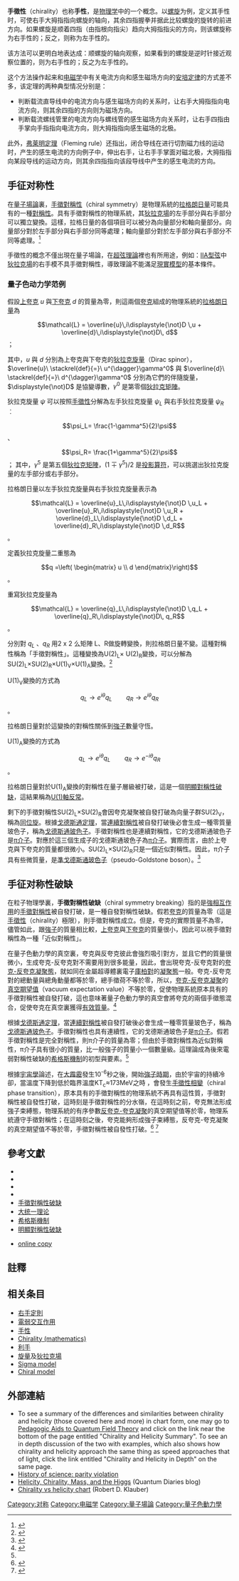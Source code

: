 {{expand|time=2014-04-17}}
{{NoteTA|G1=物理學}}
{{Otheruses|other='''手徵性'''的其他含义|手性 (消歧义)}}
'''手徵性'''（chirality）也称'''手性'''，是[[物理学|物理学]]中的一个概念。以[[螺旋|螺旋]]为例，定义其手性时，可使右手大拇指指向螺旋的轴向，其余四指握拳并据此比较螺旋的旋转的前进方向。如果螺旋是顺着四指（由指根向指尖）趋向大拇指指尖的方向，则该螺旋称为右手性的；反之，则称为左手性的。

该方法可以更明白地表达成：顺螺旋的轴向观察，如果看到的螺旋是逆时针接近观察位置的，则为右手性的；反之为左手性的。

这个方法操作起来和[[电磁学|电磁学]]中有关电流方向和感生磁场方向的[[安培定律|安培定律]]的方式差不多，该定理的两种典型情况分别是：
*判断载流直导线中的电流方向与感生磁场方向的关系时，让右手大拇指指向电流方向，则其余四指的方向则为磁场方向。
*判断载流螺线管里的电流方向与螺线管的感生磁场方向关系时，让右手四指由手掌向手指指向电流方向，则大拇指指向感生磁场的北极。
此外，[[弗莱明定理|弗莱明定理]]（Fleming rule）还指出，闭合导线在进行切割磁力线的运动时，产生的感生电流的方向例子中，伸出右手，让右手手掌面对磁北极，大拇指指向某段导线的运动方向，则其余四指指向该段导线中产生的感生电流的方向。

== 手征对称性 ==
在[[量子場論|量子場論]]裏，[[手徵對稱性|手徵對稱性]]（chiral symmetry）是物理系統的[[拉格朗日量|拉格朗日量]]可能具有的一種[[對稱性|對稱性]]。具有手徵對稱性的物理系統，其[[狄拉克場|狄拉克場]]的左手部分與右手部分可以獨立變換。這樣，拉格日量的各個項目可以被分為向量部分和軸向量部分。向量部分對於左手部分與右手部分同等處理；軸向量部分對於左手部分與右手部分不同等處理。<ref name=Griffiths2008>{{citation| author=Griffiths, David J.|title=Introduction to Elementary Particles|edition=2nd revised| publisher=WILEY-VCH |year=2008|pages = pp. 338-342 |isbn= 978-3-527-40601-2}}</ref>

手徵性的概念不僅出現在量子場論，在[[超弦理論|超弦理論]]裡也有所用途，例如：[[IIA型弦|IIA型弦]]中[[狄拉克場|狄拉克場]]的右手模不具手徵對稱性，導致理論不能滿足[[標準模型|現實模型]]的基本條件。{{fact}}
=== 量子色动力学范例 ===
假設[[上夸克|上夸克]] <math>u</math> 與[[下夸克|下夸克]] <math>d</math> 的質量為零，則這兩個[[夸克|夸克]]組成的物理系統的[[拉格朗日量|拉格朗日量]]為
:<math>\mathcal{L} = \overline{u}\,i\displaystyle{\not}D \,u + \overline{d}\,i\displaystyle{\not}D\, d</math> ；

其中，<math>u</math> 與 <math>d</math> 分別為上夸克與下夸克的[[狄拉克旋量|狄拉克旋量]]（Dirac spinor），<math>\overline{u}\ \stackrel{def}{=}\ u^{\dagger}\gamma^0</math> 與 <math>\overline{d}\ \stackrel{def}{=}\ d^{\dagger}\gamma^0</math> 分別為它們的伴隨旋量，<math>\displaystyle{\not}D</math> 是協變導數，<math>\gamma^0</math> 是第零個[[狄拉克矩陣|狄拉克矩陣]]。

狄拉克旋量 <math>\psi</math> 可以按照[[手徵性|手徵性]]分解為左手狄拉克旋量 <math>\psi_L</math> 與右手狄拉克旋量 <math>\psi_R</math> ︰
:<math>\psi_L= \frac{1-\gamma^5}{2}\psi</math> 、
:<math>\psi_R= \frac{1+\gamma^5}{2}\psi </math> ；
其中，<math>\gamma^5</math> 是第五個[[狄拉克矩陣|狄拉克矩陣]]，<math>(1\mp\gamma^5)/2</math> 是[[投影|投影算符]]，可以挑選出狄拉克旋量的左手部分或右手部分。

拉格朗日量以左手狄拉克旋量與右手狄拉克旋量表示為
:<math>\mathcal{L} = \overline{u}_L\,i\displaystyle{\not}D \,u_L + \overline{u}_R\,i\displaystyle{\not}D \,u_R + \overline{d}_L\,i\displaystyle{\not}D \,d_L  + \overline{d}_R\,i\displaystyle{\not}D \,d_R</math> 。

定義狄拉克旋量二重態為
:<math>q =\left( \begin{matrix} u \\ d \end{matrix}\right) </math> 。

重寫狄拉克旋量為
:<math>\mathcal{L} = \overline{q}_L\,i\displaystyle{\not}D \,q_L + \overline{q}_R\,i\displaystyle{\not}D\, q_R</math>。

分別對 <math>q_L</math> 、<math>q_R</math> 用2 x 2 么矩陣 L、R做旋轉變換，則拉格朗日量不變。這種對稱性稱為「手徵對稱性」。這種變換為U(2)<sub>L</sub>× U(2)<sub>R</sub>變換，可以分解為SU(2)<sub>L</sub>×SU(2)<sub>R</sub>×U(1)<sub>V</sub>×U(1)<sub>A</sub>變換。<ref>{{cite journal
 | last =Koch
 | first =Volker
 | title =Aspects of Chiral Symmetry
 | journal =International Journal Modern Physics
 | volume =E6
 | pages =pp. 203-250
 | date =1997
 | url =http://arxiv.org/abs/nucl-th/9706075
 | access-date =2018-11-06
 | archive-date =2015-07-12
 | archive-url =https://web.archive.org/web/20150712092642/http://arxiv.org/abs/nucl-th/9706075
 | dead-url =no
 }}</ref>

U(1)<sub>V</sub>變換的方式為
:<math>
q_L \rightarrow e^{i\theta} q_L \qquad
q_R \rightarrow e^{i\theta} q_R
</math>。

拉格朗日量對於這變換的對稱性關係到[[強子|強子]]數量守恆。

U(1)<sub>A</sub>變換的方式為
:<math>
q_L \rightarrow e^{i\theta} q_L \qquad
q_R \rightarrow e^{-i\theta} q_R
</math>。

拉格朗日量對於U(1)<sub>A</sub>變換的對稱性在量子層級被打破，這是一個[[明顯對稱性破缺|明顯對稱性破缺]]，這結果稱為[[反常|U(1)軸反常]]。

剩下的手徵對稱性SU(2)<sub>L</sub>×SU(2)<sub>R</sub>會因夸克凝聚被自發打破為向量子群SU(2)<sub>V</sub>，稱為[[同位旋|同位旋]]。根據[[戈德斯通定理|戈德斯通定理]]，當[[連續性|連續]][[對稱性|對稱性]]被自發打破後必會生成一種零質量玻色子，稱為[[戈德斯通玻色子|戈德斯通玻色子]]。手徵對稱性也是連續對稱性，它的戈德斯通玻色子是[[π介子|π介子]]。對應於這三個生成子的戈德斯通玻色子為[[π介子|π介子]]。實際而言，由於上夸克與下夸克的質量都很微小。SU(2)<sub>L</sub>×SU(2)<sub>R</sub>只是一個近似對稱性。因此，π介子具有些微質量，是[[準戈德斯通玻色子|準戈德斯通玻色子]]（pseudo-Goldstone boson）。<ref>{{Cite book |last1=Peskin |first1=Michael |last2=Schroeder |first2=Daniel | title = An Introduction to Quantum Field Theory | publisher = Westview Press | year = 1995 | pages = 670 | isbn = 0-201-50397-2}}</ref>

== 手征对称性破缺 ==
在粒子物理學裏，'''手徵對稱性破缺'''（chiral symmetry breaking）指的是[[強相互作用|強相互作用]]的[[手徵對稱性|手徵對稱性]]被自發打破，是一種自發對稱性破缺。假若[[夸克|夸克]]的質量為零（這是[[手徵性|手徵性]]（chirality）極限），則手徵對稱性成立。但是，夸克的實際質量不為零，儘管如此，跟[[強子|強子]]的質量相比較，[[上夸克|上夸克]]與[[下夸克|下夸克]]的質量很小，因此可以視手徵對稱性為一種「近似對稱性」。

在量子色動力學的真空裏，夸克與反夸克彼此會強烈吸引對方，並且它們的質量很微小，生成夸克-反夸克對不需要用到很多能量，因此，會出現夸克-反夸克對的[[費米凝聚|夸克-反夸克凝聚態]]，就如同在金屬超導體裏電子[[庫柏對|庫柏對]]的[[費米凝聚|凝聚態]]一般。夸克-反夸克對的總動量與總角動量都等於零，總手徵荷不等於零，所以，[[費米凝聚|夸克-反夸克凝聚]]的[[真空期望值|真空期望值]]（vacuum expectation value）不等於零，促使物理系統原本具有的手徵對稱性被自發打破，這也意味著量子色動力學的真空會將夸克的兩個手徵態混合，促使夸克在真空裏獲得[[有效質量|有效質量]]。<ref name=Peskin>{{cite book | last1 =Peskin | first1 =Michael | last2 =Schroeder | first2 =Daniel | title =An introduction to quantum field theory | publisher =Westview Press | edition =Reprint | date =1995| isbn =978-0201503975}}</ref>{{rp|669-672}}

根據[[戈德斯通定理|戈德斯通定理]]，當[[連續性|連續]][[對稱性|對稱性]]被自發打破後必會生成一種零質量玻色子，稱為[[戈德斯通玻色子|戈德斯通玻色子]]。手徵對稱性也具有連續性，它的戈德斯通玻色子是[[π介子|π介子]]。假若手徵對稱性是完全對稱性，則π介子的質量為零；但由於手徵對稱性為近似對稱性，π介子具有很小的質量，比一般強子的質量小一個數量級。這理論成為後來電弱對稱性破缺的[[希格斯機制|希格斯機制]]的初型與要素。<ref name=Peskin/>{{rp|669-672}}<!--need further verification: [[量子色動力學|量子色動力學]]是描述[[強相互作用|強相互作用]]的[[量子場論|量子場論]]。自發對稱性破缺會影響像[[量子色動力學|量子色動力學]]一類[[規範場論|規範場論]]的[[手徵對稱性|手徵對稱性]]，手徵對稱性破缺是它給出的一種範例。這種對稱性破缺的主要與外顯的後果是它幾乎貢獻出核子的全部質量（準確度90%，假設組成份子夸克的質量為零），因此也生成了大部分所有可看見的物質。例如，質子、上夸克、下夸克的質量分別大約為938MeV、2MeV、5MeV，所以，兩個上夸克、一個下夸克共同大約只貢獻出9MeV（≈1%）給質子的質量，而手徵對稱性破缺貢獻出質子的大部分質量。<ref>{{cite journal|url=http://physicstoday.scitation.org/doi/10.1063/1.882879|pages=11–13|title=Mass Without Mass I: Most of Matter|journal=Physics Today|volume=52|issue=11|author=Frank Wilczek|doi=10.1063/1.882879}}</ref><ref>{{cite journal|doi=10.1103/physrevd.73.114510|title=Nucleon mass: From lattice QCD to the chiral limit|date=2006|journal=Physical Review D|volume=73|issue=11|url=https://link.aps.org/doi/10.1103/PhysRevD.73.114510|accessdate=2018-04-03|author=M. Procura}}</ref>-->

根據[[宇宙學|宇宙學]]論述，在[[大霹靂|大霹靂]]發生10<sup>-6</sup>秒之後，開始[[強子時期|強子時期]]，由於宇宙的持續冷卻，當溫度下降到低於臨界溫度KT<sub>c</sub>≈173MeV之時 ，會發生[[手徵性相變|手徵性相變]]（chiral phase transition），原本具有的手徵對稱性的物理系統不再具有這性質，手徵對稱性被自發性打破，這時刻是手徵對稱性的分水嶺，在這時刻之前，夸克無法形成強子束縛態，物理系統的有序參數[[費米凝聚|反夸克-夸克凝聚]]的真空期望值等於零，物理系統遵守手徵對稱性；在這時刻之後，夸克能夠形成強子束縛態，反夸克-夸克凝聚的真空期望值不等於零，手徵對稱性被自發性打破。<ref>{{cite book
 | last =Povh
 | first =Bogdan
 | coauthors =Klaus Rith, Christoph Scholz, Frank Zetsche
 | title =Particles and Nuclei: An Introduction to the Physical Concepts 
 | publisher =Springer
 | edition =6th, illustrated
 | date =2008
 | pages = pp.324ff
 | isbn =9783540793670
}}</ref>
<ref>{{cite journal
 | last1 =Scadron
 | first1 =M. D.
 | last2 =Zenczykowski
 | first2 =P.
 | title =Chiral Phase Transitions
 | journal =Hadronic Journal
 | volume =25
 | pages =pp. 639-654
 | date =2002
 | url =http://arxiv.org/abs/hep-th/0106154
 | access-date =2018-11-06
 | archive-date =2018-11-07
 | archive-url =https://web.archive.org/web/20181107104059/https://arxiv.org/abs/hep-th/0106154
 | dead-url =no
 }}</ref>

==參考文獻==
{{refbegin}}
*{{cite book | author=Walter Greiner and Berndt Müller | title=Gauge Theory of Weak Interactions | publisher=Springer | year=2000 | isbn=3-540-67672-4}}
*{{cite book | author=Gordon L. Kane | title=Modern Elementary Particle Physics | publisher=Perseus Books | year=1987 | isbn=0-201-11749-5}}
*{{cite journal|first=Dilip K. |last=Kondepudi |first2=Roger A. |last2=Hegstrom |title=The Handedness of the Universe|journal=Scientific American |volume=262|number=1|date=January 1990|pages=108–115}}
*{{cite journal|first=Jeffrey|last=Winters|title=Looking for the Right Hand|journal=Discover|date=November 1995|url=http://discovermagazine.com/1995/nov/lookingfortherig591|accessdate=12 September 2015|archive-date=2017-11-14|archive-url=https://web.archive.org/web/20171114174210/http://discovermagazine.com/1995/nov/lookingfortherig591|dead-url=no}}
*[[手徵對稱性破缺|手徵對稱性破缺]]
* [[大统一理论|大统一理论]]
* [[希格斯機制|希格斯機制]]
* [[明顯對稱性破缺|明顯對稱性破缺]]
* {{Citation | last1=Gell-Mann | first1=M. | last2=Lévy | first2=M. | year=1960 | title=The axial vector current in beta decay | journal=[[新试验|Il Nuovo Cimento]]
 | volume=16 | pages=705–726 | doi=10.1007/BF02859738| bibcode=1960NCim...16..705G}} [https://web.archive.org/web/20160306051316/http://www.hep.princeton.edu/~mcdonald/examples/EP/gellmann_nc_16_705_60.pdf online copy]
{{refend}}

==註釋==
{{reflist}}

== 相关条目 ==
{{div col|cols=2}}
* [[右手定則|右手定則]]
*[[電弱交互作用|電弱交互作用]]
*[[手性|手性]]
*[[Chirality_(mathematics)|Chirality (mathematics)]]
*[[利手|利手]]
*[[旋量|旋量]]及[[狄拉克場|狄拉克場]]
*[[Sigma_model|Sigma model]]
*[[Chiral_model|Chiral model]]

{{div col end}}

==外部連結==
*To see a summary of the differences and similarities between chirality and helicity (those covered here and more) in chart form, one may go to [http://www.quantumfieldtheory.info Pedagogic Aids to Quantum Field Theory] {{Wayback|url=http://www.quantumfieldtheory.info/ |date=20180207010141 }} and click on the link near the bottom of the page entitled "Chirality and Helicity Summary".  To see an in depth discussion of the two with examples, which also shows how chirality and helicity approach the same thing as speed approaches that of light, click the link entitled "Chirality and Helicity in Depth" on the same page.
*[https://web.archive.org/web/20050403125400/http://ccreweb.org/documents/parity/parity.html History of science: parity violation]
*[http://www.quantumdiaries.org/2011/06/19/helicity-chirality-mass-and-the-higgs/ Helicity, Chirality, Mass, and the Higgs] {{Wayback|url=http://www.quantumdiaries.org/2011/06/19/helicity-chirality-mass-and-the-higgs/ |date=20180128191210 }} (Quantum Diaries blog)
*[http://www.quantumfieldtheory.info/Chiralityvshelicitychart.htm Chirality vs helicity chart] {{Wayback|url=http://www.quantumfieldtheory.info/Chiralityvshelicitychart.htm |date=20180128193216 }} (Robert D. Klauber)


{{CPT}}
{{Authority control}}

[[Category:对称|Category:对称]]
[[Category:电磁学|Category:电磁学]]
[[Category:量子場論|Category:量子場論]]
[[Category:量子色動力學|Category:量子色動力學]]